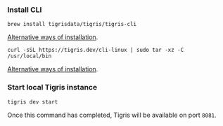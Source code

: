 
### Install CLI

<Tabs className={tabbedItemTheme}>
<TabItem value="macOS" label="macOS">

```shell
brew install tigrisdata/tigris/tigris-cli
```

[Alternative ways of installation](/cli/installation.mdx).

</TabItem>
<TabItem value="Linux" label="Linux">

```shell
curl -sSL https://tigris.dev/cli-linux | sudo tar -xz -C /usr/local/bin
```

[Alternative ways of installation](/cli/installation.mdx).

</TabItem>
</Tabs>

### Start local Tigris instance

```shell
tigris dev start
```

Once this command has completed, Tigris will be available on port `8081`.
